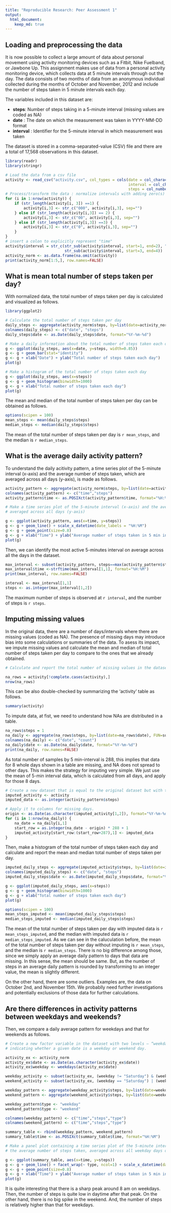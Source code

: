 ```yaml
---
title: "Reproducible Research: Peer Assessment 1"
output: 
  html_document:
    keep_md: true
---
```



## Loading and preprocessing the data

It is now possible to collect a large amount of data about personal movement using activity monitoring devices such as a Fitbit, Nike Fuelband, or Jawbone Up. This assignment makes use of data from a personal activity monitoring device, which collects data at 5 minute intervals through out the day. The data consists of two months of data from an anonymous individual collected during the months of October and November, 2012 and include the number of steps taken in 5 minute intervals each day.

The variables included in this dataset are:

* **steps**: Number of steps taking in a 5-minute interval (missing values are coded as NA)
* **date** : The date on which the measurement was taken in YYYY-MM-DD format
* **interval** : Identifier for the 5-minute interval in which measurement was taken

The dataset is stored in a comma-separated-value (CSV) file and there are a total of 17,568 observations in this dataset.


```r
library(readr)
library(stringr)

# Load the data from a csv file 
activity <- read_csv("activity.csv", col_types = cols(date = col_character(), 
                                                      interval = col_character(), 
                                                      steps = col_number()))
# Process/transform the data : normalize intervals with adding zero(s) in front
for (i in 1:nrow(activity)) {
    if (str_length(activity[i, 3]) ==1) {
        activity[i,3] <- str_c("000", activity[i,3], sep="")
    } else if (str_length(activity[i,3]) == 2) {
        activity[i,3] <- str_c("00", activity[i,3], sep="")
    } else if (str_length(activity[i,3]) ==3) {
        activity[i,3] <- str_c("0", activity[i,3], sep="")
    }
}
# insert a colon to explicitly represent "time"
activity$interval = str_c(str_sub(activity$interval, start=1, end=2), ":", 
                          str_sub(activity$interval, start=3, end=4))
activity_norm <- as.data.frame(na.omit(activity))
print(activity_norm[1:5,], row.names=FALSE)
```

## What is mean total number of steps taken per day?

With normalized data, the total number of steps taken per day is calculated and visualized as follows.
```r
library(ggplot2)

# Calculate the total number of steps taken per day
daily_steps <- aggregate(activity_norm$steps, by=list(date=activity_norm$date), FUN=sum)
colnames(daily_steps) <- c("date", "steps")
daily_steps$date <- as.Date(daily_steps$date, format="%Y-%m-%d")

# Make a daily information about the total number of steps taken each day
g <- ggplot(daily_steps, aes(x=date, y=steps, width=0.85))
g <- g + geom_bar(stat="identity")
g <- g + xlab("Date") + ylab("Total number of steps taken each day")
plot(g)

# Make a histogram of the total number of steps taken each day
g <- ggplot(daily_steps, aes(x=steps)) 
g <- g + geom_histogram(binwidth=1000)
g <- g + xlab("Total number of steps taken each day")
plot(g)
```

The mean and median of the total number of steps taken per day can be obtained as follows.
```r
options(scipen = 100)
mean_steps <- mean(daily_steps$steps)
median_steps <- median(daily_steps$steps)
```
The mean of the total number of steps taken per day is `r mean_steps`, and the median is `r median_steps`.

## What is the average daily activity pattern?

To understand the daily acitivity pattern, a time series plot of the 5-minute interval (x-axis) and the average number of steps taken, which are averaged across all days (y-axis), is made as follows.
```r
activity_pattern <- aggregate(activity_norm$steps, by=list(date=activity_norm$interval), FUN=mean)
colnames(activity_pattern) <- c("time","steps")
activity_pattern$time <- as.POSIXct(activity_pattern$time, format="%H:%M")

# Make a time series plot of the 5-minute interval (x-axis) and the average number of steps taken, 
# averaged across all days (y-axis)

g <- ggplot(activity_pattern, aes(x=time, y=steps))
g <- g + geom_line() + scale_x_datetime(date_labels = "%H:%M")
g <- g + geom_point(size=0.8)
g <- g + xlab("Time") + ylab("Average number of steps taken in 5 min interval")
plot(g)
```

Then, we can identify the most active 5-minutes interval on average across all the days in the dataset.
```r
max_interval <- subset(activity_pattern, steps==max(activity_pattern$steps))
max_interval$time <-strftime(max_interval[1,1], format="%H:%M")
print(max_interval, row.names=FALSE)
```
```r
interval <- max_interval[1,1]
steps <- as.integer(max_interval[1,2])
```
The maximum number of steps is observed at `r interval`, and the number of steps is `r steps`.

## Imputing missing values

In the original data, there are a number of days/intervals where there are missing values (coded as 
NA). The presence of missing days may introduce bias into some calculations or summaries of the data.
To asess its impact, we impute missing values and calculate the mean and median of total number of steps taken per day to compare to the ones that we already obtained.

```r

# Calculate and report the total number of missing values in the dataset, i.e. the total number of rows with NAs.

na_rows = activity[!complete.cases(activity),]
nrow(na_rows)
```
This can be also double-checked by summarizing the 'activity' table as follows.
```r
summary(activity)
```
To impute data, at fist, we need to understand how NAs are distributed in a table.
```r
na_rows$steps = 1
na_daily <- aggregate(na_rows$steps, by=list(date=na_rows$date), FUN=sum)
colnames(na_daily) <- c("date", "count")
na_daily$date <- as.Date(na_daily$date, format="%Y-%m-%d")
print(na_daily, row.names=FALSE)
```
As total number of samples by 5 min-interval is 288, this implies that data for 8 whole days shown in a table are missing, and NA does not spread to other days.
This makes the strategy for imputing very simple.  We just use the mean of 5-min interval data, which is calculated from all days, and apply for those 8 days.
```r
# Create a new dataset that is equal to the original dataset but with the missing data filled in.
imputed_activity <- activity
imputed_data <- as.integer(activity_pattern$steps)

# Apply it to columns for missing days.
origin <- as.Date(as.character(imputed_activity[1,2]), format="%Y-%m-%d")
for (i in 1:nrow(na_daily)) {
    na_date = na_daily[i,1]
    start_row = as.integer(na_date - origin) * 288 + 1
    imputed_activity[start_row:(start_row+287),1] <- imputed_data
}
```
Then, make a histogram of the total number of steps taken each day and calculate and report the mean
and median total number of steps taken per day. 
```r
imputed_daily_steps <- aggregate(imputed_activity$steps, by=list(date=imputed_activity$date), FUN=sum)
colnames(imputed_daily_steps) <- c("date", "steps")
imputed_daily_steps$date <- as.Date(imputed_daily_steps$date, format="%Y-%m-%d")

g <- ggplot(imputed_daily_steps, aes(x=steps)) 
g <- g + geom_histogram(binwidth=1000)
g <- g + xlab("Total number of steps taken each day")
plot(g)

options(scipen = 100)
mean_steps_imputed <- mean(imputed_daily_steps$steps)
median_steps_imputed <- median(imputed_daily_steps$steps)
```
The mean of the total number of steps taken per day with imputed data is `r mean_steps_imputed`, and the median with imputed data is `r median_steps_imputed`.  As we can see in the caluculation before, the mean of the total number of steps taken per day without imputing is `r mean_steps`, and the median is `r median_steps`.   There is no big difference among those, since we simply apply an average daily pattern to days that data are missing.  In this sense, the mean should be same.  But, as the number of steps in an average daily pattern is rounded by transforming to an integer value, the mean is slightly different.

On the other hand, there are some outliers. Examples are, the data on October 2nd, and November 15th.  We probablly need further investigations and potentially exclusions of those data for further calculations.

## Are there differences in activity patterns between weekdays and weekends?
Then, we compare a daily average pattern for weekdays and that for weekends as follows.
```r
# Create a new factor variable in the dataset with two levels – “weekday” and “weekend” 
# indicating whether a given date is a weekday or weekend day.

activity_ex <- activity_norm
activity_ex$date <- as.Date(as.character(activity_ex$date))
activity_ex$weekday <- weekdays(activity_ex$date)

weekday_activity <- subset(activity_ex, (weekday != "Saturday") & (weekday != "Sunday"))
weekend_activity <- subset(activity_ex, (weekday == "Saturday") | (weekday == "Sunday"))

weekday_pattern <- aggregate(weekday_activity$steps, by=list(date=weekday_activity$interval), FUN=mean)
weekend_pattern <- aggregate(weekend_activity$steps, by=list(date=weekend_activity$interval), FUN=mean)

weekday_pattern$type <- "weekday"
weekend_pattern$type <- "weekend"

colnames(weekday_pattern) <- c("time","steps","type")
colnames(weekend_pattern) <- c("time","steps","type")

summary_table <- rbind(weekday_pattern, weekend_pattern)
summary_table$time <- as.POSIXct(summary_table$time, format="%H:%M")

# Make a panel plot containing a time series plot of the 5-minute interval (x-axis) and 
# the average number of steps taken, averaged across all weekday days or weekend days (y-axis). 

g <- ggplot(summary_table, aes(x=time, y=steps))
g <- g + geom_line() + facet_wrap(~ type, ncol=1) + scale_x_datetime(date_labels = "%H:%M")
g <- g + geom_point(size=0.8)
g <- g + xlab("Time") + ylab("Average number of steps taken in 5 min interval")
plot(g)
```

It is quite interesting that there is a sharp peak around 8 am on weekdays. Then, the number of steps is quite low in daytime after that peak.  On the other hand, there is no big spike in the weekend. And, the number of steps is relatively higher than that for weekdays.



